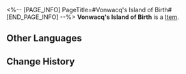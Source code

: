 <%-- [PAGE_INFO]
PageTitle=#Vonwacq's Island of Birth#
[END_PAGE_INFO] --%>
{{Item Infobox
|id          = 53085
|image       = Item Vonwacq's Island of Birth.png
|type        = 
|invCategory = Relics
|rarity      = 4
|effect      = 
|description = Teeming with plant life, Wacq Island was the most well-known island on Planet Vonwacq and is sealed within the plane. On the island was a gigantic tree called Thestang, bearing fruits that would give birth to the various kinds of the island's wildlife.
|source1     = [[Simulated Universe]]: World 4 - Immersion Device Redemption
}}
'''Vonwacq's Island of Birth''' is a [[Item]].

==Other Languages==
{{Other Languages
|en   = Vonwacq's Island of Birth
|zhs  = 翁瓦克的诞生之岛
|zht  = 翁瓦克的誕生之島
|ja   = ウェンワーク誕生の島
|ko   = 바커 공의 탄생의 섬
|es   = Isla del nacimiento de Vonwacq
|fr   = Île de la naissance de Vonwacq
|ru   = Остров рождения Вонвака
|th   = Vonwacq's Island of Birth
|vi   = Đảo Sinh Sôi Vonwacq
|de   = Vonwacqs Geburtsinsel
|id   = Vonwacq's Island of Birth
|pt   = Ilha do Nascimento de Vonwacq
}}

==Change History==
{{Change History|1.0}}